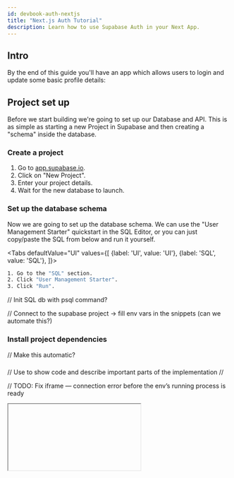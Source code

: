 ```yaml
---
id: devbook-auth-nextjs
title: "Next.js Auth Tutorial"
description: Learn how to use Supabase Auth in your Next App.
---
```




<File
  filename="/src/utils/initSupabase.js"
  code={snippets.utilsInitSupabase}
/>
<File 
  filename="/src/pages/api/getUser.js"
  code={snippets.pagesAPIGetUser}
/>
<File 
  filename="/src/pages/api/auth.js"
  code={snippets.pagesAPIAuth}
/>
<File 
  filename="/src/pages/profile.js"
  code={snippets.pagesProfile}
/>
<File 
  filename="/src/pages/index.js"
  code={snippets.pagesIndex}
/>
<File 
  filename="/src/pages/_app.js"
  code={snippets.pagesApp}
/>

## Intro 

By the end of this guide you'll have an app which allows users to login and update some basic profile details:

## Project set up

Before we start building we're going to set up our Database and API. This is as simple as starting a new Project in Supabase 
and then creating a "schema" inside the database.

### Create a project 

1. Go to [app.supabase.io](https://app.supabase.io).
1. Click on "New Project".
1. Enter your project details.
1. Wait for the new database to launch.


### Set up the database schema

Now we are going to set up the database schema. We can use the "User Management Starter" quickstart in the SQL Editor, 
or you can just copy/paste the SQL from below and run it yourself.

<Tabs
defaultValue="UI"
values={[
  {label: 'UI', value: 'UI'},
  {label: 'SQL', value: 'SQL'},
]}>
<TabItem value="UI">

```sh
1. Go to the "SQL" section.
2. Click "User Management Starter".
3. Click "Run".
```

// Init SQL db with psql command?


// Connect to the supabase project -> fill env vars in the snippets (can we automate this?)
<File
  filename="/src/utils/initSupabase.js"
  code={snippets.utilsInitSupabase}
/>



### Install project dependencies

// Make this automatic?
<Shell 
  command="npm install @supabase/supabase-js\nnpm install @supabase/ui"
/>


### 

// Use <Editor/> to show code and describe important parts of the implementation
// 


// TODO: Fix iframe — connection error before the env’s running process is ready
<Iframe
  port={3000}
/>
// Add nextjs server output so we can see error when we edit code in the snippets - maybe we want to add this output globally, to every editor, or to iframe?
